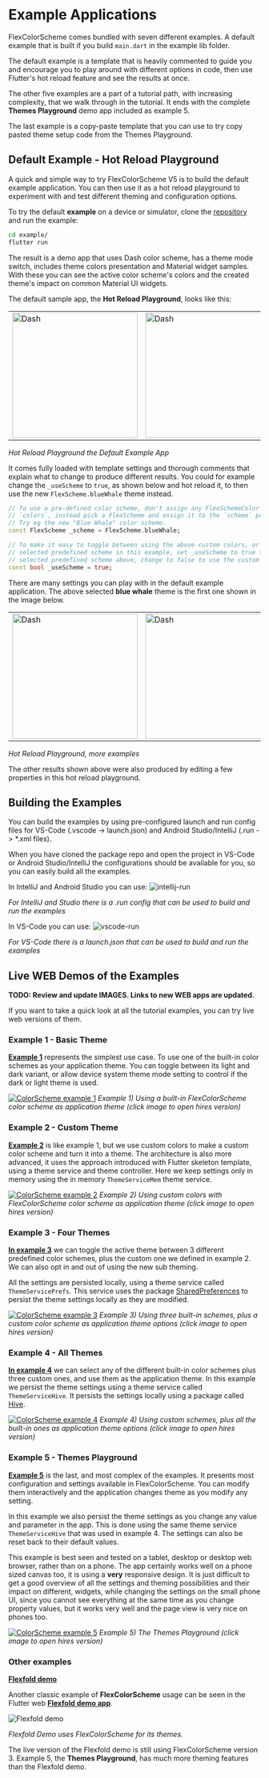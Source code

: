# Example Applications

FlexColorScheme comes bundled with seven different examples. A default example that is built
if you build `main.dart` in the example lib folder.

The default example is a template that is heavily commented to guide
you and encourage you to play around with different options in code, then use
Flutter's hot reload feature and see the results at once.

The other five examples are a part of a tutorial path, with increasing
complexity, that we walk through in the tutorial. It ends with the complete
**Themes Playground** demo app included as example 5.

The last example is a copy-paste template that you can use to try copy pasted theme setup code
from the Themes Playground.

## Default Example - Hot Reload Playground

A quick and simple way to try FlexColorScheme V5 is to build the
default example application. You can then use it as a hot reload playground to
experiment with and test different theming and configuration options.

To try the default **example** on a device or simulator,
clone the [repository](https://github.com/rydmike/flex_color_scheme) and
run the example:

```bash
cd example/
flutter run
```

The result is a demo app that uses Dash color scheme,
has a theme mode switch, includes theme colors presentation
and Material widget samples. With these you can see the active color scheme's
colors and the created theme's impact on common Material UI widgets.

The default sample app, the **Hot Reload Playground**, looks like this:

<table cellspacing="15">
  <tr>
    <td><img src="https://github.com/rydmike/flex_color_scheme_docs/blob/master/docs/images/fcs-v5-hot-reoad-01R.png?raw=true" alt="Dash" width="250"/></td>
    <td><img src="https://github.com/rydmike/flex_color_scheme_docs/blob/master/docs/images/fcs-v5-hot-reoad-02R.png?raw=true" alt="Dash" width="250"/></td>
    <td><img src="https://github.com/rydmike/flex_color_scheme_docs/blob/master/docs/images/fcs-v5-hot-reoad-03R.png?raw=true" alt="Dash" width="250"/></td>
    <td><img src="https://github.com/rydmike/flex_color_scheme_docs/blob/master/docs/images/fcs-v5-hot-reoad-04R.png?raw=true" alt="Dash" width="250"/></td>
  </tr>
 </table>

_Hot Reload Playground the Default Example App_

It comes fully loaded with template settings and thorough
comments that explain what to change to produce different results. You
could for example change the `_useScheme` to `true`, as shown below and hot
reload it, to then use the new `FlexScheme.blueWhale` theme instead.

```dart
// To use a pre-defined color scheme, don't assign any FlexSchemeColor to
// `colors`, instead pick a FlexScheme and assign it to the `scheme` property.
// Try eg the new "Blue Whale" color scheme.
const FlexScheme _scheme = FlexScheme.blueWhale;

// To make it easy to toggle between using the above custom colors, or the
// selected predefined scheme in this example, set _useScheme to true to use the
// selected predefined scheme above, change to false to use the custom colors.
const bool _useScheme = true;
```

There are many settings you can play with in the default
example application. The above selected **blue whale** theme is the first one
shown in the image below.

<table cellspacing="15">
  <tr>
    <td><img src="https://github.com/rydmike/flex_color_scheme_docs/blob/master/docs/images/fcs-v5-hot-reoad-05R.png?raw=true" alt="Dash" width="250"/></td>
    <td><img src="https://github.com/rydmike/flex_color_scheme_docs/blob/master/docs/images/fcs-v5-hot-reoad-06R.png?raw=true" alt="Dash" width="250"/></td>
    <td><img src="https://github.com/rydmike/flex_color_scheme_docs/blob/master/docs/images/fcs-v5-hot-reoad-07R.png?raw=true" alt="Dash" width="250"/></td>
    <td><img src="https://github.com/rydmike/flex_color_scheme_docs/blob/master/docs/images/fcs-v5-hot-reoad-08R.png?raw=true" alt="Dash" width="250"/></td>
  </tr>
 </table>

_Hot Reload Playground, more examples_

The other results shown above were also produced by editing a few
properties in this hot reload playground.


## Building the Examples

You can build the examples by using pre-configured launch and run config files for
VS-Code (.vscode -> launch.json) and Android Studio/IntelliJ
(.run -> *.xml files).

When you have cloned the package repo and open the
project in VS-Code or Android Studio/IntelliJ the configurations should be
available for you, so you can easily build all the examples.

In IntelliJ and Android Studio you can use:
<img src="https://rydmike.com/assets_fcsv4/intelliJ-run-file.png?raw=true" alt="intellij-run"/>

_For IntelliJ and Studio there is a .run config that can be used to build and run the examples_

In VS-Code you can use:
<img src="https://rydmike.com/assets_fcsv4/vscode-run-file.png?raw=true" alt="vscode-run"/>

_For VS-Code there is a launch.json that can be used to build and run the examples_


## Live WEB Demos of the Examples

**TODO: Review and update IMAGES. Links to new WEB apps are updated.**

If you want to take a quick look at all the tutorial examples, you can try live web
versions of them.

### Example 1 - Basic Theme

[**Example 1**](https://rydmike.com/flexcolorscheme/basictheme-v5) represents the simplest
use case. To use one of the built-in color schemes as your application theme.
You can toggle between its light and dark variant, or allow device system theme
mode setting to control if the dark or light theme is used.

[<img src="https://rydmike.com/assets_fcsv4/21-example-1-a-small.jpg?raw=true" alt="ColorScheme example 1"/>](https://rydmike.com/assets_fcsv4/21-example-1-a.png?raw=true)
_Example 1) Using a built-in FlexColorScheme color scheme as application
theme (click image to open hires version)_

### Example 2 - Custom Theme

[**Example 2**](https://rydmike.com/flexcolorscheme/customtheme-v5) is like example 1,
but we use custom colors to make a custom color scheme and turn it into a theme.
The architecture is also more advanced, it uses the approach introduced with
Flutter skeleton template, using a theme service and theme controller.
Here we keep settings only in memory using the in memory `ThemeServiceMem`
theme service.

[<img src="https://rydmike.com/assets_fcsv4/22-example-2-a-small.jpg?raw=true" alt="ColorScheme example 2" />](https://rydmike.com/assets_fcsv4/22-example-2-a.png?raw=true)
_Example 2) Using custom colors with FlexColorScheme color scheme as
application theme (click image to open hires version)_

### Example 3 - Four Themes

[**In example 3**](https://rydmike.com/flexcolorscheme/fourthemes-v5) we can toggle the
active theme between 3 different predefined color schemes, plus the custom one
we defined in example 2. We can also opt in and out of using the new sub theming.

All the settings are persisted locally, using a theme service
called `ThemeServicePrefs`. This service uses the package
[SharedPreferences](https://pub.dev/packages/shared_preferences) to persist
the theme settings locally as they are modified.

[<img src="https://rydmike.com/assets_fcsv4/23-example-3-a-small.jpg?raw=true" alt="ColorScheme example 3" />](https://rydmike.com/assets_fcsv4/23-example-3-a.png?raw=true)
_Example 3) Using three built-in schemes, plus a custom color scheme
as application theme options (click image to open hires version)_

### Example 4 - All Themes

[**In example 4**](https://rydmike.com/flexcolorscheme/allthemes-v5) we can select any
of the different built-in color schemes plus three custom ones, and
use them as the application theme. In this example we persist the theme
settings using a theme service called `ThemeServiceHive`. It persists the
settings locally using a package called [Hive](https://pub.dev/packages/hive).

[<img src="https://rydmike.com/assets_fcsv4/24-example-4-a-small.jpg?raw=true" alt="ColorScheme example 4" />](https://rydmike.com/assets_fcsv4/24-example-4-a.png?raw=true)
_Example 4) Using custom schemes, plus all the built-in ones as application
theme options (click image to open hires version)_

### Example 5 - Themes Playground

[**Example 5**](https://rydmike.com/flexcolorscheme/themesplayground-v5) is the last, and most
complex of the examples. It presents most configuration and
settings available in FlexColorScheme. You can modify them interactively
and the application changes theme as you modify any setting.

In this example we also persist the theme settings as you change any value
and parameter in the app. This is done using the same theme service
`ThemeServiceHive` that was used in example 4. The settings can also be reset
back to their default values.

This example is best seen and tested on a tablet, desktop or desktop web browser,
rather than on a phone. The app certainly works well on a phone sized
canvas too, it is using a **very** responsive design. It is just difficult to
get a good overview of all the settings and theming possibilities and their impact on different,
widgets, while changing the settings on the small phone UI, since you cannot see
everything at the same time as you change property values, but it works very well and the
page view is very nice on phones too.

[<img src="https://rydmike.com/assets_fcsv4/25-example-5-a-small.jpg?raw=true" alt="ColorScheme example 5" />](https://rydmike.com/assets_fcsv4/25-example-5-a.png?raw=true)
_Example 5) The Themes Playground (click image to open hires version)_

### Other examples

[**Flexfold demo**](https://rydmike.com/demoflexfold)

Another classic example of **FlexColorScheme** usage can be seen in the Flutter
web [**Flexfold demo app**](https://rydmike.com/demoflexfold).

<img src="https://rydmike.com/assets/FoldTheme1.gif?raw=true" alt="Flexfold demo"/>

_Flexfold Demo uses FlexColorScheme for its themes._

The live version of the Flexfold demo is still using FlexColorScheme version 3.
Example 5, the **Themes Playground**, has much more theming features
than the Flexfold demo.
